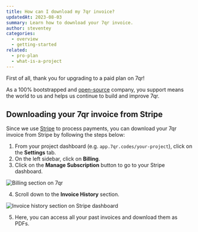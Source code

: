```yaml
---
title: How can I download my 7qr invoice?
updatedAt: 2023-08-03
summary: Learn how to download your 7qr invoice.
author: steventey
categories:
  - overview
  - getting-started
related:
  - pro-plan
  - what-is-a-project
---
```


First of all, thank you for upgrading to a paid plan on 7qr!

As a 100% bootstrapped and [open-source](https://7qr.sh/github) company, you support means the world to us and helps us continue
to build and improve 7qr.

## Downloading your 7qr invoice from Stripe

Since we use [Stripe](https://stripe.com) to process payments, you can download your 7qr invoice from Stripe by following the steps below:

1. From your project dashboard (e.g. `app.7qr.codes/your-project`), click on the **Settings** tab.
2. On the left sidebar, click on **Billing**.
3. Click on the **Manage Subscription** button to go to your Stripe dashboard.

<Image
  alt="Billing section on 7qr"
  src="https://d2vwwcvoksz7ty.cloudfront.net/help/manage-subscription.png"
  width={1331}
  height={705}
/>

4. Scroll down to the **Invoice History** section.

<Image
  alt="Invoice history section on Stripe dashboard"
  src="https://d2vwwcvoksz7ty.cloudfront.net/help/invoice-history.png"
  width={1593}
  height={1002}
/>

5. Here, you can access all your past invoices and download them as PDFs.
